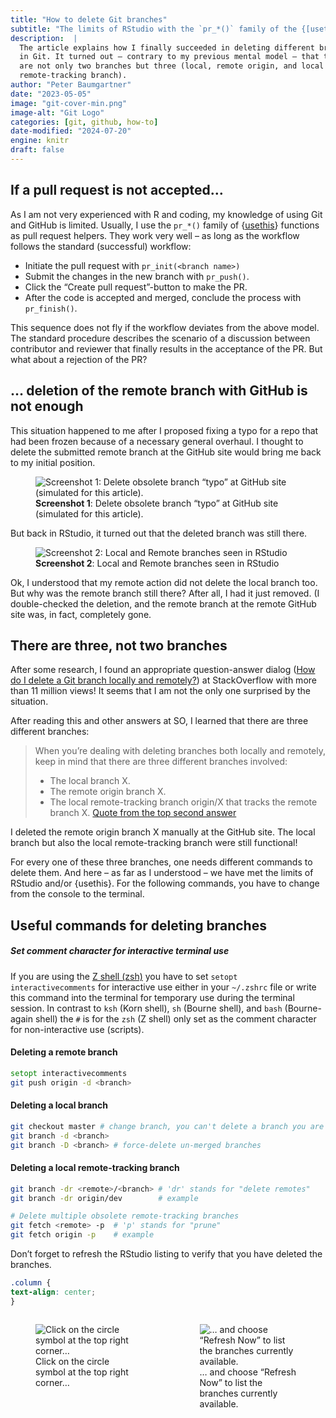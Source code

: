 ```yaml
---
title: "How to delete Git branches"
subtitle: "The limits of RStudio with the `pr_*()` family of the {[usethis](https://usethis.r-lib.org/)} functions"
description:  |
  The article explains how I finally succeeded in deleting different branches
  in Git. It turned out – contrary to my previous mental model – that there
  are not only two branches but three (local, remote origin, and local
  remote-tracking branch).
author: "Peter Baumgartner"
date: "2023-05-05"
image: "git-cover-min.png"
image-alt: "Git Logo"
categories: [git, github, how-to]
date-modified: "2024-07-20"
engine: knitr
draft: false
---
```


## If a pull request is not accepted...

As I am not very experienced with R and coding, my knowledge of using
Git and GitHub is limited. Usually, I use the `pr_*()` family of
{[usethis](https://usethis.r-lib.org/ "Automates repetitive tasks that arise during project setup and development")}
functions as pull request helpers. They work very well -- as long as the
workflow follows the standard (successful) workflow:

-   Initiate the pull request with `pr_init(<branch name>)`
-   Submit the changes in the new branch with `pr_push()`.
-   Click the "Create pull request"-button to make the PR.
-   After the code is accepted and merged, conclude the process with
    `pr_finish()`.

This sequence does not fly if the workflow deviates from the above
model. The standard procedure describes the scenario of a discussion
between contributor and reviewer that finally results in the acceptance
of the PR. But what about a rejection of the PR?

## ... deletion of the remote branch with GitHub is not enough

This situation happened to me after I proposed fixing a typo for a repo
that had been frozen because of a necessary general overhaul. I thought
to delete the submitted remote branch at the GitHub site would bring me
back to my initial position.

![**Screenshot 1**: Delete obsolete branch "typo" at GitHub site
(simulated for this
article).](images/delete-remote-branch-at-github-min.png){fig-alt="A screenshot shows the default branch \"master\" and \"Your branches\" named \"typo,\" which also figures under \"Active branches\". The cursor hovers over the trash can to delete the active branch \"typo\"."
fig-align="center"}

But back in RStudio, it turned out that the deleted branch was still
there.

![**Screenshot 2**: Local and Remote branches seen in
RStudio](images/git-branches-at-rstudio.png){fig-alt="The window shows under the two headings \"(Local Branches\") and (Remote: Origin) with \"master\" and \"typo\" two branches."
fig-align="center"}

Ok, I understood that my remote action did not delete the local branch
too. But why was the remote branch still there? After all, I had it just
removed. (I double-checked the deletion, and the remote branch at the
remote GitHub site was, in fact, completely gone.

## There are three, not two branches

After some research, I found an appropriate question-answer dialog ([How
do I delete a Git branch locally and
remotely?](https://stackoverflow.com/questions/2003505/how-do-i-delete-a-git-branch-locally-and-remotely))
at StackOverflow with more than 11 million views! It seems that I am not
the only one surprised by the situation.

After reading this and other answers at SO, I learned that there are
three different branches:

> When you're dealing with deleting branches both locally and remotely,
> keep in mind that there are three different branches involved:
>
> -   The local branch X.
> -   The remote origin branch X.
> -   The local remote-tracking branch origin/X that tracks the remote
>     branch X. [Quote from the top second
>     answer](https://stackoverflow.com/a/23961231/7322615)

I deleted the remote origin branch X manually at the GitHub site. The
local branch but also the local remote-tracking branch were still
functional!

For every one of these three branches, one needs different commands to
delete them. And here -- as far as I understood -- we have met the
limits of RStudio and/or {usethis}. For the following commands, you have
to change from the console to the terminal.

## Useful commands for deleting branches

::: {.callout-tip collapse="true"}
##### Set comment character for interactive terminal use

If you are using the [Z shell
(zsh)](https://en.wikipedia.org/wiki/Z_shell) you have to set
`setopt interactivecomments` for interactive use either in your
`~/.zshrc` file or write this command into the terminal for temporary
use during the terminal session. In contrast to `ksh` (Korn shell), `sh`
(Bourne shell), and `bash` (Bourne-again shell) the `#` is for the `zsh`
(Z shell) only set as the comment character for non-interactive use
(scripts).
:::

#### Deleting a remote branch

``` .zsh
setopt interactivecomments
git push origin -d <branch>
```

#### Deleting a local branch

``` .zsh
git checkout master # change branch, you can't delete a branch you are working on
git branch -d <branch>
git branch -D <branch> # force-delete un-merged branches
```

#### Deleting a local remote-tracking branch

``` .zsh
git branch -dr <remote>/<branch> # 'dr' stands for "delete remotes"
git branch -dr origin/dev        # example

# Delete multiple obsolete remote-tracking branches
git fetch <remote> -p  # 'p' stands for "prune"
git fetch origin -p    # example
```

::: callout-warning
Don't forget to refresh the RStudio listing to verify that you have
deleted the branches.
:::

```css
.column {
text-align: center;
}
```

::: columns
::: {.column width="50%"}
![Click on the circle symbol at the top right
corner...](images/rstudio-refresh-branch-listing-circle-min.png){fig-align="center"}
:::

::: {.column width="50%"}
![... and choose "Refresh Now" to list the branches currently
available.](images/rstudio-refresh-branch-listing-manually-min.png){fig-align="center"}
:::
:::
